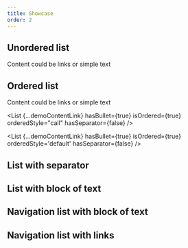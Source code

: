```yaml
---
title: Showcase
order: 2
---
```




## Unordered list

Content could be links or simple text

<Playground system="ec" selectedKind="List" selectedStory="standard">
  <List
    {...demoContentText}
    hasBullet={true}
    isOrdered={false}
    hasSeparator={false}
  />
</Playground>

## Ordered list

Content could be links or simple text

<Playground system="ec" selectedKind="List" selectedStory="standard">
  <List
    {...demoContentLink}
    hasBullet={true}
    isOrdered={true}
    hasSeparator={false}
  />

<List
  {...demoContentLink}
  hasBullet={true}
  isOrdered={true}
  orderedStyle="call"
  hasSeparator={false}
/>

  <List
    {...demoContentLink}
    hasBullet={true}
    isOrdered={true}
    orderedStyle='default'
    hasSeparator={false}
  />
</Playground>

## List with separator

<Playground system="ec" selectedKind="List" selectedStory="standard">
  <List
    {...demoContentLink}
    hasBullet={false}
    isOrdered={false}
    hasSeparator={true}
  />
</Playground>

## List with block of text

<Playground system="ec" selectedKind="List" selectedStory="text block">
  <List
    {...demoContentBlock}
    hasBullet={false}
    isOrdered={false}
    hasSeparator={false}
  />
</Playground>

## Navigation list with block of text

<Playground system="ec" selectedKind="List" selectedStory="navigation block">
  <List
    {...demoContentNavigationBlock}
    hasBullet={false}
    isOrdered={false}
    hasSeparator={false}
  />
</Playground>

## Navigation list with links

<Playground system="ec" selectedKind="List" selectedStory="navigation links">
  <List
    {...demoContentNavigationLink}
    hasBullet={false}
    isOrdered={false}
    hasSeparator={false}
  />
</Playground>
